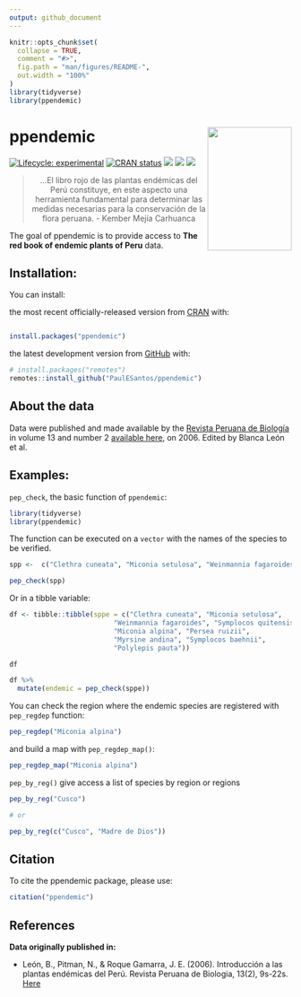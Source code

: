 ```yaml
---
output: github_document
---
```


<!-- README.md is generated from README.Rmd. Please edit that file -->

```r
knitr::opts_chunk$set(
  collapse = TRUE,
  comment = "#>",
  fig.path = "man/figures/README-",
  out.width = "100%"
)
library(tidyverse)
library(ppendemic)
```

# ppendemic <a href='https://github.com/PaulESantos/ppendemic'><img src='man/figures/redlistperu.png' align="right" height="220" width="150" /></a>

<!-- badges: start -->
[![Lifecycle: experimental](https://img.shields.io/badge/lifecycle-experimental-orange.svg)](https://lifecycle.r-lib.org/articles/stages.html)
[![CRAN status](https://www.r-pkg.org/badges/version/ppendemic)](https://CRAN.R-project.org/package=ppendemic)
[![](http://cranlogs.r-pkg.org/badges/grand-total/ppendemic?color=green)](https://cran.r-project.org/package=ppendemic)
[![](http://cranlogs.r-pkg.org/badges/ppendemic?color=green)](https://cran.r-project.org/package=ppendemic)
[![](http://cranlogs.r-pkg.org/badges/last-week/ppendemic?color=green)](https://cran.r-project.org/package=ppendemic)

<!-- badges: end -->

<blockquote align="center">
  ...El libro rojo de las plantas endémicas del Perú constituye, en este aspecto una herramienta fundamental para determinar las medidas necesarias para la conservación de la flora peruana. - Kember Mejía Carhuanca
</blockquote>

The goal of ppendemic is to provide access to **The red book of endemic plants of Peru** data. 


## Installation:

You can install:

the most recent officially-released version from [CRAN](https://CRAN.R-project.org) with:

``` r

install.packages("ppendemic")

```

the latest development version from [GitHub](https://github.com/) with:

``` r
# install.packages("remotes")
remotes::install_github("PaulESantos/ppendemic")
```

## About the data

Data were published and made available by the [Revista Peruana de Biología](https://revistasinvestigacion.unmsm.edu.pe/index.php/rpb/index) in volume 13 and number 2 [available here](https://revistasinvestigacion.unmsm.edu.pe/index.php/rpb/issue/view/153), on 2006. Edited by Blanca León et al.




## Examples:

`pep_check`, the basic function of `ppendemic`:

```r
library(tidyverse)
library(ppendemic)
```

The function can be executed on a `vector` with the names of the species to be verified.

```r
spp <-  c("Clethra cuneata", "Miconia setulosa", "Weinmannia fagaroides", "Symplocos quitensis", "Miconia alpina", "Persea ruizii", "Myrsine andina", "Symplocos baehnii", "Polylepis pauta")

pep_check(spp)

```

Or in a tibble variable:

```r
df <- tibble::tibble(sppe = c("Clethra cuneata", "Miconia setulosa",
                          "Weinmannia fagaroides", "Symplocos quitensis",
                          "Miconia alpina", "Persea ruizii",
                          "Myrsine andina", "Symplocos baehnii",
                          "Polylepis pauta"))

df

df %>% 
  mutate(endemic = pep_check(sppe))
```

You can check the region where the endemic species are registered with `pep_regdep` function:

```r
pep_regdep("Miconia alpina")

```


and build a map with `pep_regdep_map()`:

```r
pep_regdep_map("Miconia alpina")

```

`pep_by_reg()` give access a list of species by region or regions 

```r
pep_by_reg("Cusco")

# or

pep_by_reg(c("Cusco", "Madre de Dios"))
```


## Citation

To cite the ppendemic package, please use:

```r
citation("ppendemic")
```


## References

**Data originally published in:** 


+ León, B., Pitman, N., & Roque Gamarra, J. E. (2006). Introducción a las plantas endémicas del Perú. Revista Peruana de Biologia, 13(2), 9s-22s. [Here](https://revistasinvestigacion.unmsm.edu.pe/index.php/rpb/issue/view/153)

